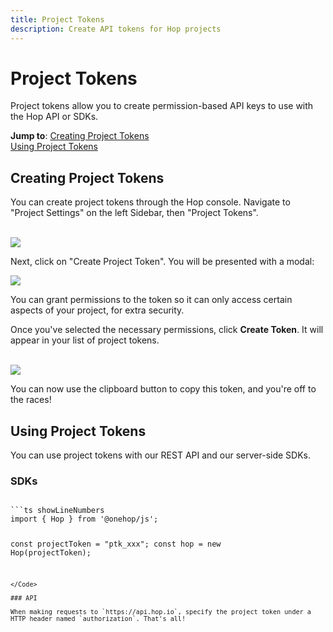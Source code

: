 ```yaml
---
title: Project Tokens
description: Create API tokens for Hop projects
---
```



# Project Tokens

Project tokens allow you to create permission-based API keys to use with the Hop API or SDKs.

**Jump to**:
[Creating Project Tokens](#creating-project-tokens)  
[Using Project Tokens](#using-project-tokens)

## Creating Project Tokens

You can create project tokens through the Hop console. Navigate to "Project Settings" on the left Sidebar, then "Project Tokens".<br/><br/>

<Bleed>
	<Image src={ptkDemo1} />
</Bleed>

Next, click on "Create Project Token". You will be presented with a modal:

<Bleed>
	<Image width={500} height={400} objectFit={'contain'} src={ptkDemo2} />
</Bleed>

You can grant permissions to the token so it can only access certain aspects of your project, for extra security.

Once you've selected the necessary permissions, click **Create Token**. It will appear in your list of project tokens.<br/><br/>

<Bleed>
	<Image src={ptkDemo3} />
</Bleed>

You can now use the clipboard button to copy this token, and you're off to the races!

## Using Project Tokens

You can use project tokens with our REST API and our server-side SDKs.

### SDKs

<Code>
```ts showLineNumbers
import { Hop } from '@onehop/js';

const projectToken = "ptk_xxx";
const hop = new Hop(projectToken);

```
</Code>

### API

When making requests to `https://api.hop.io`, specify the project token under a HTTP header named `authorization`. That's all!
```

